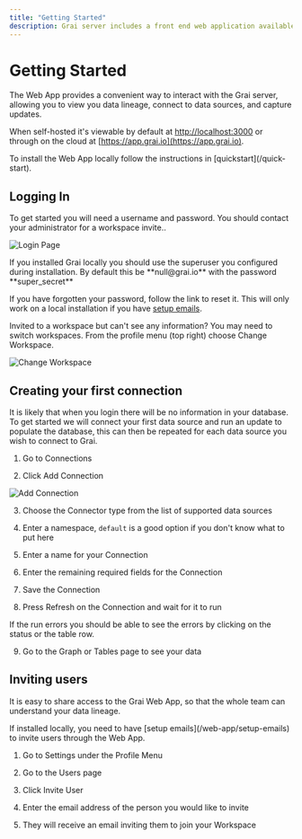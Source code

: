 ```yaml
---
title: "Getting Started"
description: Grai server includes a front end web application available on the cloud or installed locally
---
```



# Getting Started

The Web App provides a convenient way to interact with the Grai server, allowing you to view you data lineage, connect to data sources, and capture updates.


When self-hosted it's viewable by default at [http://localhost:3000](http://localhost:3000) or through on the cloud at [https://app.grai.io](https://app.grai.io).

<Callout type="info" emoji="ℹ️">
    To install the Web App locally follow the instructions in [quickstart](/quick-start).
</Callout>


## Logging In

To get started you will need a username and password.
You should contact your administrator for a workspace invite..

![Login Page](./resources/login.png)

<Callout type="info" emoji="ℹ️">
    If you installed Grai locally you should use the superuser you configured during installation.
    By default this be **null@grai.io** with the password **super_secret**
</Callout>


If you have forgotten your password, follow the link to reset it. This will only work on a local installation if you have [setup emails](/web-app/setup-emails).

<Callout type="info" emoji="ℹ️">
    Invited to a workspace but can't see any information?
    You may need to switch workspaces.
    From the profile menu (top right) choose Change Workspace.
</Callout>

![Change Workspace](./resources/change-workspace.png)

## Creating your first connection

It is likely that when you login there will be no information in your database.
To get started we will connect your first data source and run an update to populate the database, this can then be repeated for each data source you wish to connect to Grai.

1. Go to Connections

2. Click Add Connection

![Add Connection](./resources/add-connection.png)

3. Choose the Connector type from the list of supported data sources

4. Enter a namespace, `default` is a good option if you don't know what to put here

5. Enter a name for your Connection

6. Enter the remaining required fields for the Connection

7. Save the Connection

8. Press Refresh on the Connection and wait for it to run

<Callout type="info" emoji="ℹ️">
    If the run errors you should be able to see the errors by clicking on the status or the table row.
</Callout>


9. Go to the Graph or Tables page to see your data

## Inviting users

It is easy to share access to the Grai Web App, so that the whole team can understand your data lineage.

<Callout type="info" emoji="ℹ️">
    If installed locally, you need to have [setup emails](/web-app/setup-emails) to invite users through the Web App.
</Callout>

1. Go to Settings under the Profile Menu

2. Go to the Users page

3. Click Invite User

4. Enter the email address of the person you would like to invite

5. They will receive an email inviting them to join your Workspace
